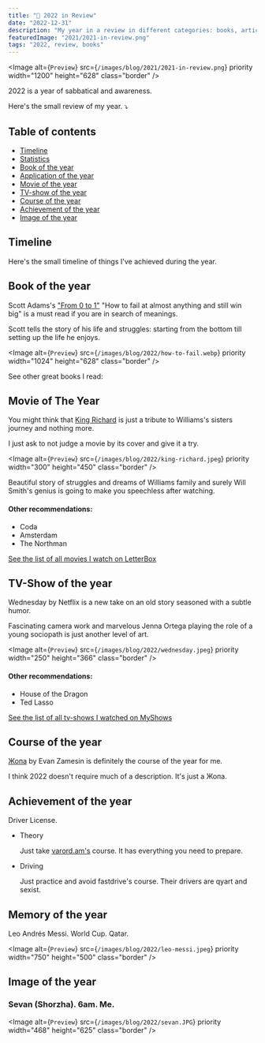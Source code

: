 ```yaml
---
title: "🎅 2022 in Review"
date: "2022-12-31"
description: "My year in a review in different categories: books, articles, tv-shows, memories, achievements, applications, etc."
featuredImage: "2021/2021-in-review.png"
tags: "2022, review, books"
---
```


<Image
  alt={`Preview`}
  src={`/images/blog/2021/2021-in-review.png`}
  priority
  width="1200"
  height="628"
  class="border"
/>

2022 is a year of sabbatical and awareness.

Here's the small review of my year. ⤵️

## Table of contents

- [Timeline](#timeline)
- [Statistics](#statistics)
- [Book of the year](#book-of-the-year)
- [Application of the year](#application-of-the-year)
- [Movie of the year](#movie-of-the-year)
- [TV-show of the year](#tv-show-of-the-year)
- [Course of the year](#course-of-the-year)
- [Achievement of the year](#achievement-of-the-year)
- [Image of the year](#image-of-the-year)

## Timeline

Here's the small timeline of things I've achieved during the year.

<Timeline2022 />

## Book of the year

Scott Adams's ["From 0 to 1"](https://www.amazon.com/How-Fail-Almost-Everything-Still-ebook/dp/B00COOFBA4)
"How to fail at almost anything and still win big" is a must read if you
are in search of meanings.

Scott tells the story of his life and struggles: starting from the bottom till
setting up the life he enjoys.

<Image
  alt={`Preview`}
  src={`/images/blog/2022/how-to-fail.webp`}
  priority
  width="1024"
  height="628"
  class="border"
/>

See other great books I read:

<Books2022 />

## Movie of The Year

You might think that [King Richard](https://www.netflix.com/am/title/81252357)
is just a tribute to Williams's sisters journey and nothing more.

I just ask to not judge a movie by its cover and give it a try.

<Image
  alt={`Preview`}
  src={`/images/blog/2022/king-richard.jpeg`}
  priority
  width="300"
  height="450"
  class="border"
/>

Beautiful story of struggles and dreams of Williams family and surely Will Smith's genius is going to make you speechless after watching.

#### Other recommendations:

- Coda
- Amsterdam
- The Northman

[See the list of all movies I watch on LetterBox](https://letterboxd.com/vre2h/films/diary/)

## TV-Show of the year

Wednesday by Netflix is a new take on an old story seasoned with a subtle humor.

Fascinating camera work and marvelous Jenna Ortega playing the role of a young sociopath is just another level of art.

<Image
  alt={`Preview`}
  src={`/images/blog/2022/wednesday.jpeg`}
  priority
  width="250"
  height="366"
  class="border"
/>

#### Other recommendations:

- House of the Dragon
- Ted Lasso

[See the list of all tv-shows I watched on MyShows](https://myshows.me/m/Vrezh10)

## Course of the year

[Жопа](https://www.youtube.com/playlist?list=PLfT6YSH545mZSq5OuGdBsYrUsAhGGHEhQ)
by Evan Zamesin is definitely the course of the year for me.

I think 2022 doesn't require much of a description. It's just a Жопа.

## Achievement of the year

Driver License.

- Theory

  Just take [varord.am's](https://varord.am) course. It has everything you need to prepare.

- Driving

  Just practice and avoid fastdrive's course. Their drivers are qyart and sexist.

## Memory of the year

Leo Andrés Messi. World Cup. Qatar.

<Image
  alt={`Preview`}
  src={`/images/blog/2022/leo-messi.jpeg`}
  priority
  width="750"
  height="500"
  class="border"
/>

## Image of the year

<h3> Sevan (Shorzha). 6am. Me.</h3>

<Image
  alt={`Preview`}
  src={`/images/blog/2022/sevan.JPG`}
  priority
  width="468"
  height="625"
  class="border"
/>

